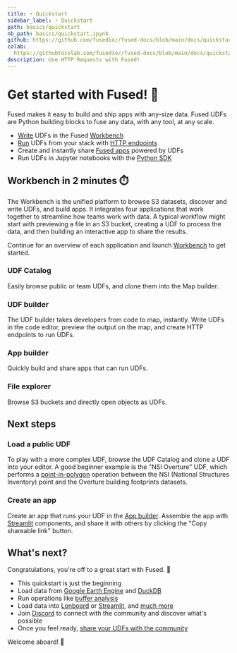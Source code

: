 ```yaml
---
title: ⚡ Quickstart
sidebar_label: ⚡ Quickstart
path: basics/quickstart
nb_path: basics/quickstart.ipynb
github: https://github.com/fusedio//fused-docs/blob/main/docs/quickstart.ipynb
colab:
  https://githubtocolab.com/fusedio//fused-docs/blob/main/docs/quickstart.ipynb
description: Use HTTP Requests with Fused!
---
```


# Get started with Fused! 🚀

Fused makes it easy to build and ship apps with any-size data. Fused UDFs are Python building blocks to fuse any data, with any tool, at any scale.


- [Write](/core-concepts/write/) UDFs in the Fused [Workbench](/workbench/overview/)
- [Run](/core-concepts/run/) UDFs from your stack with [HTTP endpoints](/core-concepts/run/#http-requests)
- Create and instantly share [Fused apps](/workbench/app-builder/) powered by UDFs
- Run UDFs in Jupyter notebooks with the [Python SDK](/python-sdk)

## Workbench in 2 minutes ⏱️

The Workbench is the unified platform to browse S3 datasets, discover and write UDFs, and build apps. It integrates four applications that work together to streamline how teams work with data. A typical workflow might start with previewing a file in an S3 bucket, creating a UDF to process the data, and then building an interactive app to share the results.

Continue for an overview of each application and launch [Workbench](https://www.fused.io/workbench) to get started.

### UDF Catalog

Easily browse public or team UDFs, and clone them into the Map builder.


### UDF builder

The UDF builder takes developers from code to map, instantly. Write UDFs in the code editor, preview the output on the map, and create HTTP endpoints to run UDFs.


### App builder

Quickly build and share apps that can run UDFs.



### File explorer

Browse S3 buckets and directly open objects as UDFs.




## Next steps

### Load a public UDF

To play with a more complex UDF, browse the UDF Catalog and clone a UDF into your editor. A good beginner example is the "NSI Overture" UDF, which performs a [point-in-polygon](/user-guide/transform/geospatial/point-in-polygon/) operation between the NSI (National Structures Inventory) point and the Overture building footprints datasets.

### Create an app

Create an app that runs your UDF in the [App builder](/workbench/app-builder/). Assemble the app with [Streamlit](https://docs.streamlit.io/develop/api-reference) components, and share it with others by clicking the "Copy shareable link" button.


## What's next?

Congratulations, you're off to a great start with Fused. 🎉

- This quickstart is just the beginning
- Load data from [Google Earth Engine](/user-guide/in/gee/) and [DuckDB](/user-guide/in/duckdb/)
- Run operations like [buffer analysis](/user-guide/transform/geospatial/buffer/)
- Load data into [Lonboard](/user-guide/out/lonboard/) or [Streamlit](/user-guide/out/streamlit/), and [much more](/user-guide/tutorials/)
- Join [Discord](https://bit.ly/fused-discord) to connect with the community and discover what's possible
- Once you feel ready, [share your UDFs with the community](/python-sdk/contribute/)

Welcome aboard! 🚢
